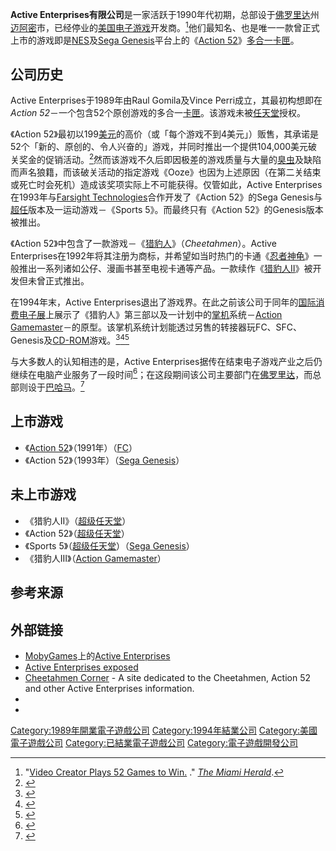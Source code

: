 {{Refimprove|date=2007年10月}}

'''Active Enterprises有限公司'''是一家活跃于1990年代初期，总部设于[[佛罗里达|佛罗里达]]州[[迈阿密|迈阿密]]市，已经停业的[[美国|美国]][[电子游戏|电子游戏]]开发商。<ref>"[http://www.accessmylibrary.com/coms2/summary_0286-5487678_ITM Video Creator Plays 52 Games to Win.] {{Webarchive|url=https://archive.is/20120716060249/www.accessmylibrary.com/coms2/summary_0286-5487678_ITM |date=2012-07-16 }}." ''[[The_Miami_Herald|The Miami Herald]]''.</ref>他们最知名、也是唯一一款曾正式上市的游戏即是[[红白机|NES]]及[[Sega_Mega_Drive|Sega Genesis]]平台上的《[[Action_52|Action 52]]》[[多合一卡匣|多合一卡匣]]。

==公司历史==
Active Enterprises于1989年由Raul Gomila及Vince Perri成立，其最初构想即在''Action 52''－一个包含52个原创游戏的多合一[[卡匣|卡匣]]。该游戏未被[[任天堂|任天堂]]授权。

《Action 52》最初以199[[美元|美元]]的高价（或「每个游戏不到4美元」）贩售，其承诺是52个「新的、原创的、令人兴奋的」游戏，并同时推出一个提供104,000美元破关奖金的促销活动。<ref>{{Cite web |url=http://cheetahmen.silius.net/contest.html |title=Cheetahmen Corner<!-- Bot generated title --> |accessdate=2010-02-23 |archive-date=2010-03-25 |archive-url=https://web.archive.org/web/20100325230154/http://cheetahmen.silius.net/contest.html |dead-url=yes }}</ref>然而该游戏不久后即因极差的游戏质量与大量的[[臭虫|臭虫]]及缺陷而声名狼籍，而该破关活动的指定游戏《Ooze》也因为上述原因（在第二关结束或死亡时会死机）造成该奖项实际上不可能获得。仅管如此，Active Enterprises在1993年与[[FarSight_Studios|Farsight Technologies]]合作开发了《Action 52》的Sega Genesis与[[超级任天堂|超任]]版本及一运动游戏－《Sports 5》。而最终只有《Action 52》的Genesis版本被推出。

《Action 52》中包含了一款游戏－《[[猎豹人|猎豹人]]》（''Cheetahmen''）。Active Enterprises在1992年将其注册为商标，并希望如当时热门的卡通《[[忍者神龟|忍者神龟]]》一般推出一系列诸如公仔、漫画书甚至电视卡通等产品。一款续作《[[猎豹人Ⅱ|猎豹人Ⅱ]]》被开发但未曾正式推出。

在1994年末，Active Enterprises退出了游戏界。在此之前该公司于同年的[[国际消费电子展|国际消费电子展]]上展示了《猎豹人》第三部以及一计划中的[[掌上游戏机|掌机]]系统－[[Action_Gamemaster|Action Gamemaster]]－的原型。该掌机系统计划能透过另售的转接器玩FC、SFC、Genesis及[[CD-ROM|CD-ROM]]游戏。<ref>{{Cite web |url=http://cheetahmen.silius.net/ces94.html |title=Cheetahmen Corner<!-- Bot generated title --> |accessdate=2010-02-23 |archive-date=2010-03-25 |archive-url=https://web.archive.org/web/20100325225536/http://cheetahmen.silius.net/ces94.html |dead-url=yes }}</ref><ref>{{Cite web |url=http://www.consoledatabase.com/consoleinfo/actiongamemaster/ |title=Active Enterprises Action GameMaster Console Information<!-- Bot generated title --> |accessdate=2010-02-23 |archive-date=2009-08-27 |archive-url=https://web.archive.org/web/20090827160428/http://www.consoledatabase.com/consoleinfo/actiongamemaster/ |dead-url=no }}</ref><ref>{{Cite web |url=http://www.atarihq.com/tsr/special/active11.html |title=Active Enterprises exposed<!-- Bot generated title --> |accessdate=2010-02-23 |archive-date=2010-03-11 |archive-url=https://web.archive.org/web/20100311035933/http://www.atarihq.com/tsr/special/active11.html |dead-url=no }}</ref>

与大多数人的认知相违的是，Active Enterprises据传在结束电子游戏产业之后仍继续在电脑产业服务了一段时间<ref>{{Cite web |url=http://thewarpzone.classicgaming.gamespy.com/active.html |title=The Warp Zone<!-- Bot generated title --> |accessdate=2010-02-23 |archive-date=2009-04-24 |archive-url=https://web.archive.org/web/20090424074922/http://thewarpzone.classicgaming.gamespy.com/active.html |dead-url=yes }}</ref>；在这段期间该公司主要部门在[[佛罗里达|佛罗里达]]，而总部则设于[[巴哈马|巴哈马]]。<ref>{{Cite web |url=http://cheetahmen.silius.net/history.html |title=Cheetahmen Corner<!-- Bot generated title --> |accessdate=2010-02-23 |archive-date=2010-03-25 |archive-url=https://web.archive.org/web/20100325225726/http://cheetahmen.silius.net/history.html |dead-url=yes }}</ref>

==上市游戏==
<!-- 檔案不存在 [[Image:Cheetahmen2.jpg|right]] -->
* 《[[Action_52|Action 52]]》（1991年）（[[FC游戏机|FC]]）
* 《Action 52》（1993年）（[[Sega_Mega_Drive|Sega Genesis]]）

==未上市游戏==
* 《猎豹人II》（[[超级任天堂|超级任天堂]]）
* 《Action 52》（[[超级任天堂|超级任天堂]]）
* 《Sports 5》（[[超级任天堂|超级任天堂]]）（[[Sega_Mega_Drive|Sega Genesis]]）
* 《猎豹人III》（[[Action_Gamemaster|Action Gamemaster]]）

==参考来源==
{{reflist}}

==外部链接==
* [[MobyGames|MobyGames]]上的[http://www.mobygames.com/company/active-enterprises-ltd Active Enterprises]{{Wayback|url=http://www.mobygames.com/company/active-enterprises-ltd |date=20100505010403 }}
* [http://www.atarihq.com/tsr/special/active.html Active Enterprises exposed]{{Wayback|url=http://www.atarihq.com/tsr/special/active.html |date=20100223005240 }}
* [https://web.archive.org/web/20100325233238/http://cheetahmen.silius.net/ Cheetahmen Corner] - A site dedicated to the Cheetahmen, Action 52 and other Active Enterprises information.
* {{moby game|id=/cheetahmen-ii|name=《猎豹人III》}}
* {{GameFAQs|type=/console/nes|num=582007|name=《猎豹人III》}}


[[Category:1989年開業電子遊戲公司|Category:1989年開業電子遊戲公司]]
[[Category:1994年結業公司|Category:1994年結業公司]]
[[Category:美國電子遊戲公司|Category:美國電子遊戲公司]]
[[Category:已結業電子遊戲公司|Category:已結業電子遊戲公司]]
[[Category:電子遊戲開發公司|Category:電子遊戲開發公司]]